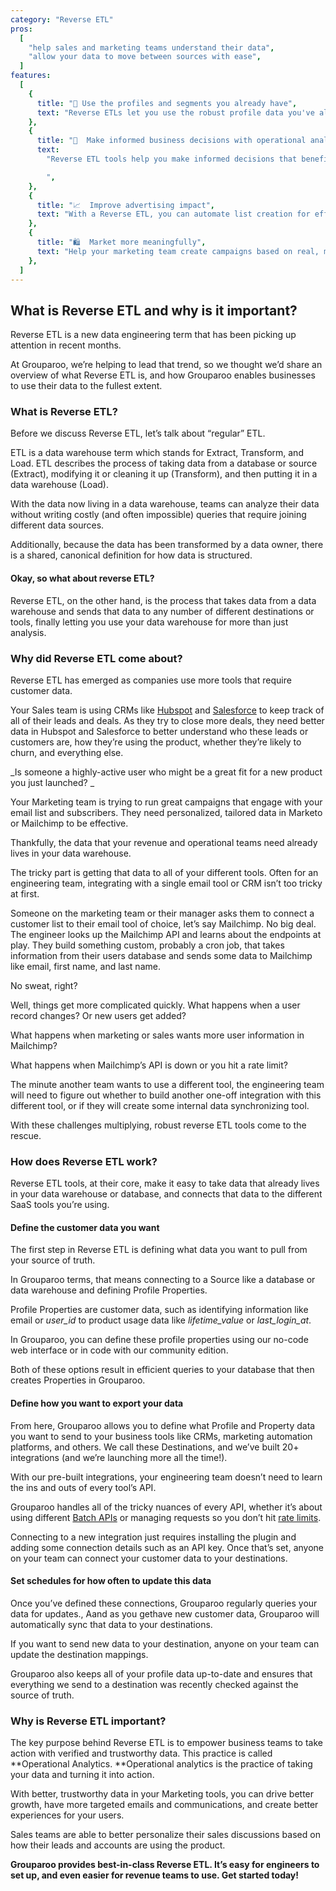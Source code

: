 ```yaml
---
category: "Reverse ETL"
pros:
  [
    "help sales and marketing teams understand their data",
    "allow your data to move between sources with ease",
  ]
features:
  [
    {
      title: "🔎 Use the profiles and segments you already have",
      text: "Reverse ETLs let you use the robust profile data you've already made in your data warehouse.",
    },
    {
      title: "💼  Make informed business decisions with operational analytics",
      text:
        "Reverse ETL tools help you make informed decisions that benefit your business.

        ",
    },
    {
      title: "📈  Improve advertising impact",
      text: "With a Reverse ETL, you can automate list creation for effective advertising campaigns -- saving you advertising dollars and time.",
    },
    {
      title: "🛍  Market more meaningfully",
      text: "Help your marketing team create campaigns based on real, meaningful data.",
    },
  ]
---
```


## What is Reverse ETL and why is it important?

Reverse ETL is a new data engineering term that has been picking up attention in recent months.

At Grouparoo, we’re helping to lead that trend, so we thought we’d share an overview of what Reverse ETL is, and how Grouparoo enables businesses to use their data to the fullest extent.

### What is Reverse ETL?

Before we discuss Reverse ETL, let’s talk about “regular” ETL.

ETL is a data warehouse term which stands for Extract, Transform, and Load. ETL describes the process of taking data from a database or source (Extract), modifying it or cleaning it up (Transform), and then putting it in a data warehouse (Load).

<SectionDivider
  imagePath="/images/home/solutions/categories/etl.svg"
  heading="ETL: Extract, Transform, Load"
  width="600"
  height="394"
  content="With your data in a unified location, there's no need to write costly join queries or hunt down data between sources."
  imageLeft="false"
/>

With the data now living in a data warehouse, teams can analyze their data without writing costly (and often impossible) queries that require joining different data sources.

Additionally, because the data has been transformed by a data owner, there is a shared, canonical definition for how data is structured.

#### Okay, so what about reverse ETL?

Reverse ETL, on the other hand, is the process that takes data from a data warehouse and sends that data to any number of different destinations or tools, finally letting you use your data warehouse for more than just analysis.

<SectionDivider
  imagePath="/images/home/solutions/categories/reverse-etl.svg"
  heading="Reverse ETL: Sync your data to destinations"
  width="600"
  height="394"
  content="Reversing the ETL process means your data can be synced to the destinations you use it most."
  imageLeft="true"
/>

### Why did Reverse ETL come about?

Reverse ETL has emerged as companies use more tools that require customer data.

Your Sales team is using CRMs like [Hubspot](http://hubspot.com) and [Salesforce](http://salesforce.com) to keep track of all of their leads and deals. As they try to close more deals, they need better data in Hubspot and Salesforce to better understand who these leads or customers are, how they’re using the product, whether they’re likely to churn, and everything else.

_Is someone a highly-active user who might be a great fit for a new product you just launched? _

Your Marketing team is trying to run great campaigns that engage with your email list and subscribers. They need personalized, tailored data in Marketo or Mailchimp to be effective.

Thankfully, the data that your revenue and operational teams need already lives in your data warehouse.

<SectionDivider
  imagePath="/images/home/hero-diagram.svg"
  heading="Reverse ETL allows you to sync profiles and groups across your tools"
  width="600"
  height="255"
  content="You already have the data you need in your warehouse, Reverse ETLs allow you to sync that tailored data to tools such as Salesforce, Zendesk, or Marketo where you can put it to use."
  imageLeft="false"
/>

The tricky part is getting that data to all of your different tools. Often for an
engineering team, integrating with a single email tool or CRM isn’t too tricky at
first.

Someone on the marketing team or their manager asks them to connect a customer list to their email tool of choice, let’s say Mailchimp. No big deal. The engineer looks up the Mailchimp API and learns about the endpoints at play. They build something custom, probably a cron job, that takes information from their users database and sends some data to Mailchimp like email, first name, and last name.

No sweat, right?

Well, things get more complicated quickly. What happens when a user record changes? Or new users get added?

What happens when marketing or sales wants more user information in Mailchimp?

What happens when Mailchimp’s API is down or you hit a rate limit?

The minute another team wants to use a different tool, the engineering team will need to figure out whether to build another one-off integration with this different tool, or if they will create some internal data synchronizing tool.

With these challenges multiplying, robust reverse ETL tools come to the rescue.

### How does Reverse ETL work?

Reverse ETL tools, at their core, make it easy to take data that already lives in your data warehouse or database, and connects that data to the different SaaS tools you’re using.

#### Define the customer data you want

The first step in Reverse ETL is defining what data you want to pull from your source of truth.

In Grouparoo terms, that means connecting to a Source like a database or data warehouse and defining Profile Properties.

Profile Properties are customer data, such as identifying information like email or _user_id_ to product usage data like _lifetime_value_ or _last_login_at_.

<SectionDivider
  imagePath="/images/home/how-it-works-1.png"
  heading="Defining profiles with Grouparoo is simple"
  width="600"
  height="368"
  content="You can use our enterprise UI or our community edition CLI tools to generate properties efficiently."
  imageLeft="true"
/>

In Grouparoo, you can define these profile properties using our no-code web interface
or in code with our community edition.

Both of these options result in efficient queries to your database that then creates Properties in Grouparoo.

#### Define how you want to export your data

From here, Grouparoo allows you to define what Profile and Property data you want to send to your business tools like CRMs, marketing automation platforms, and others. We call these Destinations, and we’ve built 20+ integrations (and we’re launching more all the time!).

With our pre-built integrations, your engineering team doesn’t need to learn the ins and outs of every tool’s API.

Grouparoo handles all of the tricky nuances of every API, whether it’s about using different [Batch APIs](https://www.grouparoo.com/blog/batching-api-requests) or managing requests so you don’t hit [rate limits](https://www.grouparoo.com/blog/crm-system-rate-limiting).

Connecting to a new integration just requires installing the plugin and adding some connection details such as an API key. Once that’s set, anyone on your team can connect your customer data to your destinations.

<SectionDivider
  imagePath="/images/home/how-it-works-3.png"
  heading="Map your data to any one of our 20+ destinations"
  width="600"
  height="368"
  content="No need for your team to know every quirk of your destination's API.  Grouparoo handles all that for you."
  imageLeft="false"
/>

#### Set schedules for how often to update this data

Once you’ve defined these connections, Grouparoo regularly queries your data for updates., Aand as you gethave new customer data, Grouparoo will automatically sync that data to your destinations.

If you want to send new data to your destination, anyone on your team can update the destination mappings.

Grouparoo also keeps all of your profile data up-to-date and ensures that everything we send to a destination was recently checked against the source of truth.

<SectionDivider
  imagePath="/images/home/solutions/categories/schedules.png"
  heading="Schedule your profiles to sync automatically"
  width="600"
  height="427"
  content="With Grouparoo, runs can be triggered every hour, every day, every week, or in real-time."
  imageLeft="true"
/>

### Why is Reverse ETL important?

The key purpose behind Reverse ETL is to empower business teams to take action with verified and trustworthy data. This practice is called **Operational Analytics. **Operational analytics is the practice of taking your data and turning it into action.

With better, trustworthy data in your Marketing tools, you can drive better growth, have more targeted emails and communications, and create better experiences for your users.

Sales teams are able to better personalize their sales discussions based on how their leads and accounts are using the product.

**Grouparoo provides best-in-class Reverse ETL. It’s easy for engineers to set up, and even easier for revenue teams to use.
Get started today!**
